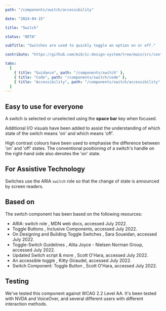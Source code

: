```yaml
---
path: "/components/switch/accessibility"

date: "2024-04-15"

title: "Switch"

status: "BETA"

subTitle: "Switches are used to quickly toggle an option on or off."

contribute: "https://github.com/mi6/ic-design-system/tree/main/src/content/structured/components/switch"

tabs:
  [
    { title: "Guidance", path: "/components/switch" },
    { title: "Code", path: "/components/switch/code" },
    { title: "Accessibility", path: "/components/switch/accessibility" },
  ]
---
```


## Easy to use for everyone

A switch is selected or unselected using the **space bar** key when focused.

Additional I/O visuals have been added to assist the understanding of which state of the switch means 'on' and which means 'off'.

High contrast colours have been used to emphasise the difference between 'on' and 'off' states. The conventional positioning of a switch's handle on the right-hand side also denotes the 'on' state.

## For Assistive Technology

Switches use the ARIA `switch` role so that the change of state is announced by screen readers.

## Based on

The switch component has been based on the following resources:

<ul>
  <li>
    <ic-link
      target="_blank"
      href="https://developer.mozilla.org/en-US/docs/Web/Accessibility/ARIA/Roles/Switch_role"
      rel="noreferrer noopener nofollow"
    >
      ARIA: switch role
    </ic-link>
    , MDN web docs, accessed July 2022.
  </li>
  <li>
    <ic-link
      target="_blank"
      href="https://inclusive-components.design/toggle-button/"
      rel="noreferrer noopener nofollow"
    >
      Toggle Buttons
    </ic-link>
    , Inclusive Components, accessed July 2022.
  </li>
  <li>
    <ic-link
      target="_blank"
      href="https://www.sarasoueidan.com/blog/toggle-switch-design/"
      rel="noreferrer noopener nofollow"
    >
      On Designing and Building Toggle Switches
    </ic-link>
    , Sara Soueidan, accessed July 2022.
  </li>
  <li>
    <ic-link
      target="_blank"
      href="https://www.nngroup.com/articles/toggle-switch-guidelines/"
      rel="noreferrer noopener nofollow"
    >
      Toggle-Switch Guidelines
    </ic-link>
    , Alita Joyce - Nielsen Norman Group, accessed July 2022.
  </li>
  <li>
    <ic-link
      target="_blank"
      href="https://www.scottohara.me/note/2019/04/03/switch-script.html"
      rel="noreferrer noopener nofollow"
    >
      Updated Switch script & more
    </ic-link>
    , Scott O'Hara, accessed July 2022.
  </li>
  <li>
    <ic-link
      target="_blank"
      href="https://kittygiraudel.com/2021/04/05/an-accessible-toggle/"
      rel="noreferrer noopener nofollow"
    >
      An accessible toggle
    </ic-link>
    , Kitty Giraudel, accessed July 2022.
  </li>
  <li>
    <ic-link
      target="_blank"
      href="https://scottaohara.github.io/a11y_styled_form_controls/src/toggle-button-switch/"
      rel="noreferrer noopener nofollow"
    >
      Switch Component: Toggle Button
    </ic-link>
    , Scott O'Hara, accessed July 2022.
  </li>
</ul>

## Testing

We've tested this component against WCAG 2.2 Level AA. It's been tested with NVDA and VoiceOver, and several different users with different interaction methods.
